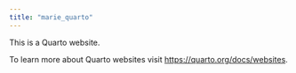 ```yaml
---
title: "marie_quarto"
---
```


This is a Quarto website.

To learn more about Quarto websites visit <https://quarto.org/docs/websites>.
